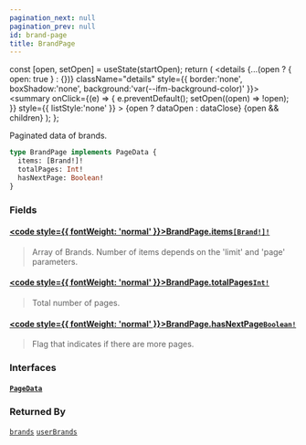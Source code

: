 ```yaml
---
pagination_next: null
pagination_prev: null
id: brand-page
title: BrandPage
---
```









  const [open, setOpen] = useState(startOpen);
  return (
    <details {...(open ? { open: true } : {})} className="details" style={{ border:'none', boxShadow:'none', background:'var(--ifm-background-color)' }}>
      <summary
        onClick={(e) => {
          e.preventDefault();
          setOpen((open) => !open);
        }}
        style={{ listStyle:'none' }}
      >
      {open ? dataOpen : dataClose}
      </summary>
      {open && children}
    </details>
  );
};








Paginated data of brands.


```graphql
type BrandPage implements PageData {
  items: [Brand!]!
  totalPages: Int!
  hasNextPage: Boolean!
}
```




### Fields

#### [<code style={{ fontWeight: 'normal' }}>BrandPage.<b>items</b></code>](#)<Bullet />[`[Brand!]!`](/types/objects/brand) <Badge class="badge badge--secondary" text="non-null"/> <Badge class="badge badge--secondary" text="object"/> 
> 
> 
> Array of Brands. Number of items depends on the 'limit' and 'page' parameters.
> 

#### [<code style={{ fontWeight: 'normal' }}>BrandPage.<b>totalPages</b></code>](#)<Bullet />[`Int!`](/types/scalars/int) <Badge class="badge badge--secondary" text="non-null"/> <Badge class="badge badge--secondary" text="scalar"/> 
> 
> 
> Total number of pages.
> 

#### [<code style={{ fontWeight: 'normal' }}>BrandPage.<b>hasNextPage</b></code>](#)<Bullet />[`Boolean!`](/types/scalars/boolean) <Badge class="badge badge--secondary" text="non-null"/> <Badge class="badge badge--secondary" text="scalar"/> 
> 
> 
> Flag that indicates if there are more pages.
> 

### Interfaces

#### [`PageData`](/types/interfaces/page-data) <Badge class="badge badge--secondary" text="interface"/> 
> 
> 
> 
> 





### Returned By

[`brands`](/api/queries/brands)  <Badge class="badge badge--secondary" text="query"/><Bullet />[`userBrands`](/api/queries/user-brands)  <Badge class="badge badge--secondary" text="query"/>

